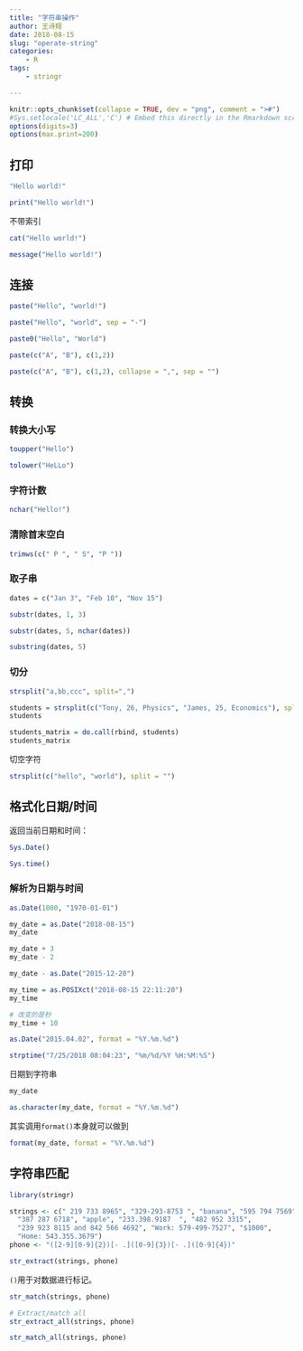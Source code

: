 ```yaml
---
title: "字符串操作"
author: 王诗翔
date: 2018-08-15
slug: "operate-string"
categories: 
    - R
tags:
    - stringr

---
```



```r
knitr::opts_chunk$set(collapse = TRUE, dev = "png", comment = ">#")
#Sys.setlocale('LC_ALL','C') # Embed this directly in the Rmarkdown script that contains the Chinese character comment
options(digits=3)
options(max.print=200)
```

## 打印

```r
"Hello world!"
```

```r
print("Hello world!")
```


不带索引

```r
cat("Hello world!")
```

```r
message("Hello world!")
```

## 连接

```r
paste("Hello", "world!")

paste("Hello", "world", sep = "-")
```

```r
paste0("Hello", "World")
```

```r
paste(c("A", "B"), c(1,2))
```

```r
paste(c("A", "B"), c(1,2), collapse = ",", sep = "")
```

## 转换

### 转换大小写

```r
toupper("Hello")
```

```r
tolower("HeLLo")
```

### 字符计数

```r
nchar("Hello!")
```


### 清除首末空白

```r
trimws(c(" P ", " S", "P "))
```

### 取子串

```r
dates = c("Jan 3", "Feb 10", "Nov 15")

substr(dates, 1, 3)

substr(dates, 5, nchar(dates))
```

```r
substring(dates, 5)
```

### 切分

```r
strsplit("a,bb,ccc", split=",")
```

```r
students = strsplit(c("Tony, 26, Physics", "James, 25, Economics"), split = ",")
students
```

```r
students_matrix = do.call(rbind, students)
students_matrix
```


切空字符

```r
strsplit(c("hello", "world"), split = "")
```

## 格式化日期/时间

返回当前日期和时间：

```r
Sys.Date()

Sys.time()
```

### 解析为日期与时间

```r
as.Date(1000, "1970-01-01")
```

```r
my_date = as.Date("2018-08-15")
my_date
```

```r
my_date + 3
my_date - 2
```

```r
my_date - as.Date("2015-12-20")
```

```r
my_time = as.POSIXct("2018-08-15 22:11:20")
my_time
```

```r
# 改变的是秒
my_time + 10
```

```r
as.Date("2015.04.02", format = "%Y.%m.%d")
```

```r
strptime("7/25/2018 08:04:23", "%m/%d/%Y %H:%M:%S")
```

日期到字符串

```r
my_date

as.character(my_date, format = "%Y.%m.%d")
```

其实调用`format()`本身就可以做到

```r
format(my_date, format = "%Y.%m.%d")
```

## 字符串匹配

```r
library(stringr)

strings <- c(" 219 733 8965", "329-293-8753 ", "banana", "595 794 7569",
  "387 287 6718", "apple", "233.398.9187  ", "482 952 3315",
  "239 923 8115 and 842 566 4692", "Work: 579-499-7527", "$1000",
  "Home: 543.355.3679")
phone <- "([2-9][0-9]{2})[- .]([0-9]{3})[- .]([0-9]{4})"

str_extract(strings, phone)
```

`()`用于对数据进行标记。

```r
str_match(strings, phone)
```

```r
# Extract/match all
str_extract_all(strings, phone)
```

```r
str_match_all(strings, phone)
```

